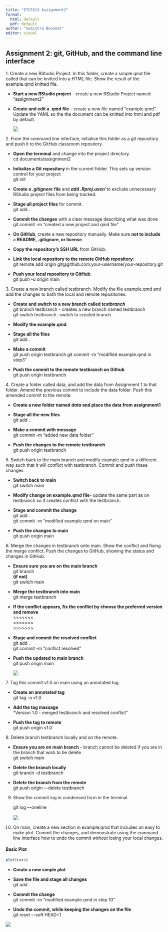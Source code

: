 ```yaml
---
title: "ETC5513 Assignment2"
format: 
  html: default
  pdf: default
author: "Sumintra Boonmat"
editor: visual
---
```


## Assignment 2: git, GitHub, and the command line interface

1\. Create a new RStudio Project. In this folder, create a simple qmd file called that can be knitted into a HTML file. Show the result of the example.qmd knitted file.

-   **Start a new RStudio project** - create a new RStudio Project named "assignment2"

-   **Create and edit a .qmd file** - create a new file named "example.qmd". Update the YAML so the the document can be knitted into html and pdf by default.

    ![](images/knitted.png)

2\. From the command line interface, initialise this folder as a git repository and push it to the GitHub classroom repository.

-   **Open the terminal** and change into the project directory.\
    cd documents/assignment2

-   **Initialize a Git repository** in the current folder. This sets up version control for your project\
    git init

-   **Create a *.gitignore*** **file** and ***add .Rproj.user/*** to exclude unnecessary RStudio project files from being tracked.

-   **Stage all project files** for commit.\
    git add .

-   **Commit the changes** with a clear message describing what was done\
    git commit -m "created a new project and qmd file"

-   **On GitHub**, create a new repository manually. Make sure **not to include** a **README, .gitignore, or license**.

-   **Copy the repository’s SSH URL** from GitHub.

-   **Link the local repository to the remote GitHub repository**:\
    git remote add origin git\@github.com:your-username/your-repository.git

-   **Push your local repository to GitHub.**\
    git push -u origin main

3\. Create a new branch called testbranch. Modify the file example.qmd and add the changes to both the local and remote repositories.

-   **Create and switch to a new branch called *testbranch***\
    git branch testbranch - creates a new branch named testbranch\
    git switch testbranch -switch to created branch

-   **Modify the example.qmd**

-   **Stage all the files**\
    git add .

-   **Make a commit**\
    git push origin testbranch git commit -m “modified example.qmd in step3”

-   **Push the commit to the remote testbranch on Github**\
    git push origin testbranch

4\. Create a folder called data, and add the data from Assignment 1 to that folder. Amend the previous commit to include the data folder. Push this amended commit to the remote.

-   **Create a new folder named *data* and place the data from assignment1**

-   **Stage all the new files**\
    git add .

-   **Make a commit with message**\
    git commit -m “added new data folder”

-   **Push the changes to the remote testbranch**\
    git push origin testbranch

5\. Switch back to the main branch and modify example.qmd in a different way such that it will conflict with testbranch. Commit and push these changes

-   **Switch back to main**\
    git switch main

-   **Modify change on example.qmd file**- update the same part as on testbranch so it creates conflict with the testbranch.

-   **Stage and commit the change\
    **git add .\
    git commit -m “modified example.qmd on main”

-   **Push the changes to main**\
    git push origin main

6\. Merge the changes in testbranch onto main. Show the conflict and fixing the merge conflict. Push the changes to GitHub, showing the status and changes in GitHub.

-   **Ensure sure you are on the main branch**\
    git branch\
    **(if not)**\
    git switch main

-   **Merge the testbranch into main**\
    git merge testbranch

-   **If the conflict appears, fix the conflict by choose the preferred version and remove**\
    \<\<\<\<\<\<\<\
    =======\
    \>\>\>\>\>\>\>

-   **Stage and commit the resolved conflict**\
    git add .\
    git commit -m “conflict resolved”

-   **Push the updated to main branch**\
    git push origin main\

    ![](images/conflict_after_merge.png)

7\. Tag this commit v1.0 on main using an annotated tag.

-   **Create an annotated tag**\
    git tag -a v1.0

-   **Add the tag massage**\
    “Version 1.0 - merged testbranch and resolved conflict”

-   **Push the tag to remote**\
    git push origin v1.0

8\. Delete branch testbranch locally and on the remote.

-   **Ensure you are on main branch** - branch cannot be deleted if you are in the branch that wish to be delete\
    git switch main

-   **Delete the branch locally**\
    git branch -d testbranch

-   **Delete the branch from the remote**\
    git push origin –-delete testbranch

9.  Show the commit log in condensed form in the terminal.

    git log –-oneline\
    \
    ![](images/commit_log.png)

10. On main, create a new section in example.qmd that includes an easy to make plot. Commit the changes, and demonstrate using the command line interface how to undo the commit *without* losing your local changes.

#### Basic Plot

```r
plot(cars)
```

-   **Create a new simple plot**

-   **Save the file and stage all changes**\
    git add .

-   **Commit the change**\
    git commit -m “modified example.qmd in step 10”

-   **Undo the commit, while keeping the changes on the file**\
    git reset –-soft HEAD\~1

![](images/undo_commit.png)
